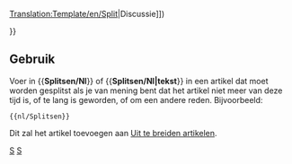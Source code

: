 <noinclude>[[Translation:Template/en/Split]]</noinclude>{{en/Ambox| type  = move
| image = Split.png
| text  = <strong>Splitsen</strong><br>Er wordt voorgesteld deze pagina te splitsen in meerdere pagina's. ([[Main/en/{{{discuss|{{TALKPAGENAME}}}}}|Discussie]])<p>{{{1|}}}</p>
}}<includeonly>{{{2|[[Category:en/Articles to be split]]}}}</includeonly><noinclude>

==Gebruik==
Voer in <nowiki>{{</nowiki>'''Splitsen/Nl'''<nowiki>}}</nowiki> of <nowiki>{{</nowiki>'''Splitsen/Nl|tekst'''<nowiki>}}</nowiki> in een artikel dat moet worden gesplitst als je van mening bent dat het artikel niet meer van deze tijd is, of te lang is geworden, of om een andere reden. Bijvoorbeeld: 
<pre>{{nl/Splitsen}}</pre>
Dit zal het artikel toevoegen aan [[Category/nl/Uit te breiden artikelen|Uit te breiden artikelen]].

[[Category:nl/Sjablonen|S]][[Category:nl/Berichtenbox|S]]</noinclude>
